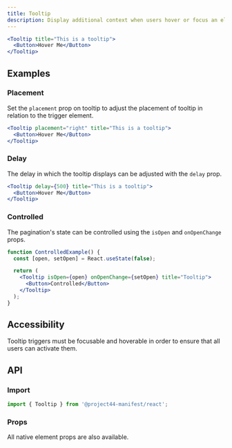 ```yaml
---
title: Tooltip
description: Display additional context when users hover or focus an element.
---
```


```jsx
<Tooltip title="This is a tooltip">
  <Button>Hover Me</Button>
</Tooltip>
```

## Examples

### Placement

Set the `placement` prop on tooltip to adjust the placement of tooltip in relation to the trigger element.

```jsx
<Tooltip placement="right" title="This is a tooltip">
  <Button>Hover Me</Button>
</Tooltip>
```

### Delay

The delay in which the tooltip displays can be adjusted with the `delay` prop.

```jsx
<Tooltip delay={500} title="This is a tooltip">
  <Button>Hover Me</Button>
</Tooltip>
```

### Controlled

The pagination's state can be controlled using the `isOpen` and `onOpenChange` props.

```jsx
function ControlledExample() {
  const [open, setOpen] = React.useState(false);

  return (
    <Tooltip isOpen={open} onOpenChange={setOpen} title="Tooltip">
      <Button>Controlled</Button>
    </Tooltip>
  );
}
```

## Accessibility

Tooltip triggers must be focusable and hoverable in order to ensure that all users can activate them.

## API

### Import

```js
import { Tooltip } from '@project44-manifest/react';
```

### Props

All native element props are also available.

<PropsTable of="Tooltip" />
